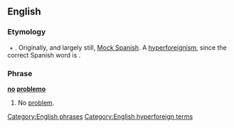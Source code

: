 ==English==

===Etymology===
{{term|no problem}} + {{term|-o}}.  Originally, and largely still, [[w:Mock Spanish|Mock Spanish]].  A [[hyperforeignism]], since the correct Spanish word is {{term|problema||problem|lang=es}}.

===Phrase===
'''[[no]] [[problemo]]'''

# {{context|informal}} No [[problem]].

[[Category:English phrases]]
[[Category:English hyperforeign terms]]